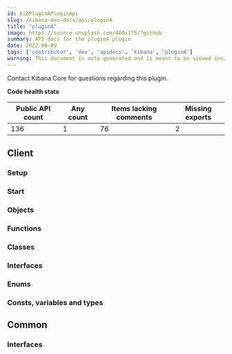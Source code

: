 ```yaml
---
id: kibPluginAPluginApi
slug: /kibana-dev-docs/api/pluginA
title: "pluginA"
image: https://source.unsplash.com/400x175/?github
summary: API docs for the pluginA plugin
date: 2022-08-09
tags: ['contributor', 'dev', 'apidocs', 'kibana', 'pluginA']
warning: This document is auto-generated and is meant to be viewed inside our experimental, new docs system. Reach out in #docs-engineering for more info.
---
```




Contact Kibana Core for questions regarding this plugin.

**Code health stats**

| Public API count  | Any count | Items lacking comments | Missing exports |
|-------------------|-----------|------------------------|-----------------|
| 136 | 1 | 76 | 2 |

## Client

### Setup
<DocDefinitionList data={[pluginAObj.client.setup]}/>

### Start
<DocDefinitionList data={[pluginAObj.client.start]}/>

### Objects
<DocDefinitionList data={pluginAObj.client.objects}/>

### Functions
<DocDefinitionList data={pluginAObj.client.functions}/>

### Classes
<DocDefinitionList data={pluginAObj.client.classes}/>

### Interfaces
<DocDefinitionList data={pluginAObj.client.interfaces}/>

### Enums
<DocDefinitionList data={pluginAObj.client.enums}/>

### Consts, variables and types
<DocDefinitionList data={pluginAObj.client.misc}/>

## Common

### Interfaces
<DocDefinitionList data={pluginAObj.common.interfaces}/>

